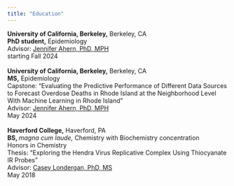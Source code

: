 ```yaml
---
title: "Education"
---
```


$\textbf{University of California, Berkeley,}$ Berkeley, CA\
$\textbf{PhD student,}$ Epidemiology\
Advisor: [Jennifer Ahern, PhD, MPH](https://publichealth.berkeley.edu/people/jennifer-ahern)\
starting Fall 2024\
\
$\textbf{University of California, Berkeley,}$ Berkeley, CA\
$\textbf{MS,}$ Epidemiology\
Capstone: “Evaluating the Predictive Performance of Different Data Sources to Forecast Overdose Deaths in Rhode Island at the Neighborhood Level With Machine Learning in Rhode Island”\
Advisor: [Jennifer Ahern, PhD, MPH](https://publichealth.berkeley.edu/people/jennifer-ahern)\
May 2024\
\
$\textbf{Haverford College,}$ Haverford, PA\
$\textbf{BS, }\textit{magna cum laude,}$ Chemistry with Biochemistry concentration\
Honors in Chemistry\
Thesis: “Exploring the Hendra Virus Replicative Complex Using Thiocyanate IR Probes”\
Advisor: [Casey Londergan, PhD, MS](https://www.haverford.edu/users/clonderg)\
May 2018
